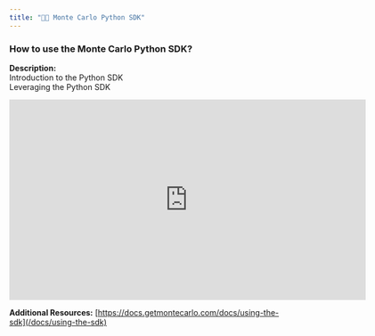 ```yaml
---
title: "🧑‍🎓 Monte Carlo Python SDK"
---
```


### How to use the Monte Carlo Python SDK?

**Description:**  
Introduction to the Python SDK  
Leveraging the Python SDK

<iframe title="vimeo-player" src="https://player.vimeo.com/video/870687907?h=621d028069" width="640" height="360" frameborder="0"    allowfullscreen></iframe>

**Additional Resources:** [https://docs.getmontecarlo.com/docs/using-the-sdk](/docs/using-the-sdk)